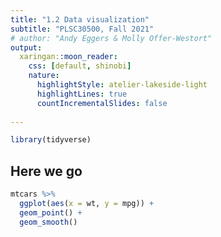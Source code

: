 ```yaml
---
title: "1.2 Data visualization"
subtitle: "PLSC30500, Fall 2021"
# author: "Andy Eggers & Molly Offer-Westort"
output: 
  xaringan::moon_reader:
    css: [default, shinobi]
    nature:
      highlightStyle: atelier-lakeside-light
      highlightLines: true
      countIncrementalSlides: false
  
---
```


```r
library(tidyverse)
```


## Here we go

```r

mtcars %>% 
  ggplot(aes(x = wt, y = mpg)) +
  geom_point() + 
  geom_smooth()

```


